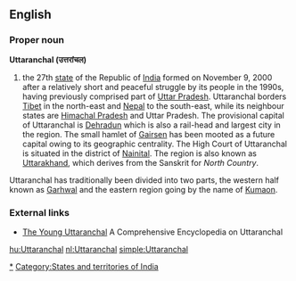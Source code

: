 ==English==
===Proper noun===
'''Uttaranchal (उत्तरांचल)'''
# the 27th [[States and territories of India|state]] of the Republic of [[India]] formed on November 9, 2000 after a relatively short and peaceful struggle by its people in the 1990s, having previously comprised part of [[Uttar Pradesh]]. Uttaranchal borders [[Tibet]] in the north-east and [[Nepal]] to the south-east, while its neighbour states are [[Himachal Pradesh]] and Uttar Pradesh. The provisional capital of Uttaranchal is [[Dehradun]] which is also a rail-head and largest city in the region. The small hamlet of [[Gairsen]] has been mooted as a future capital owing to its geographic centrality. The High Court of Uttaranchal is situated in the district of [[Nainital]]. The region is also known as [[Uttarakhand]], which derives from the Sanskrit for ''North Country''.

Uttaranchal has traditionally been divided into two parts, the western half known as [[Garhwal]] and the eastern region going by the name of [[Kumaon]].

===External links===
*[http://younguttaranchal.com/encyclopedia The Young Uttaranchal] A Comprehensive Encyclopedia on Uttaranchal

{{India}}

[[Category:Uttaranchal|*]]
[[Category:States and territories of India]]

[[hu:Uttaranchal]]
[[nl:Uttaranchal]]
[[simple:Uttaranchal]]